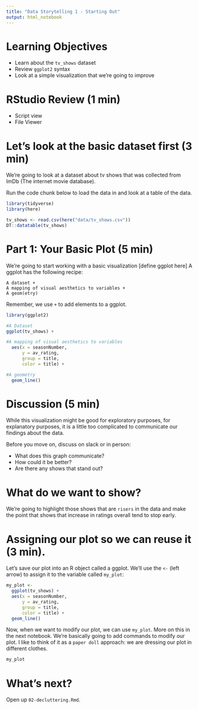 ```yaml
---
title: "Data Storytelling 1 - Starting Out"
output: html_notebook
---
```

# Learning Objectives

- Learn about the `tv_shows` dataset
- Review `ggplot2` syntax
- Look at a simple visualization that we're going to improve

# RStudio Review (1 min)

- Script view 
- File Viewer

# Let's look at the basic dataset first (3 min)

We're going to look at a dataset about tv shows that was collected from ImDb (The internet movie database).

Run the code chunk below to load the data in and look at a table of the data.

```r
library(tidyverse)
library(here)

tv_shows <- read.csv(here("data/tv_shows.csv"))
DT::datatable(tv_shows)
```

# Part 1: Your Basic Plot (5 min)

We're going to start working with a basic visualization [define ggplot here]  A ggplot has the following recipe:

```
A dataset +
A mapping of visual aesthetics to variables +
A geom(etry)
```
Remember, we use `+` to add elements to a ggplot.

```r
library(ggplot2)

#A Dataset
ggplot(tv_shows) +

#A mapping of visual aesthetics to variables
  aes(x = seasonNumber, 
      y = av_rating, 
      group = title, 
      color = title) + 

#A geometry
  geom_line()
```

# Discussion (5 min)

While this visualization might be good for exploratory purposes, for explanatory purposes, it is a little too complicated to communicate our findings about the data. 

Before you move on, discuss on slack or in person:

- What does this graph communicate?
- How could it be better?
- Are there any shows that stand out?

# What do we want to show?

We're going to highlight those shows that are `risers` in the data and make the point that shows that increase in ratings overall tend to stop early.

# Assigning our plot so we can reuse it (3 min).

Let's save our plot into an R object called a ggplot. We'll use the `<-` (left arrow) to assign it to the variable called `my_plot`:

```r
my_plot <- 
  ggplot(tv_shows) +
  aes(x = seasonNumber, 
      y = av_rating, 
      group = title, 
      color = title) + 
  geom_line()
```

Now, when we want to modify our plot, we can use `my_plot`. More on this in the next notebook. We're basically going to add commands to modify our plot. I like to think of it as a `paper doll` approach: we are dressing our plot in different clothes.

```r
my_plot
```

# What's next?

Open up `02-decluttering.Rmd`.

